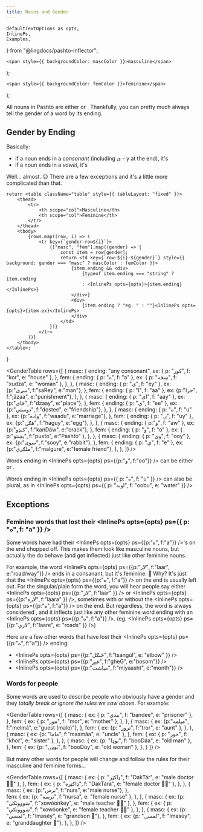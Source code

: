 ```yaml
---
title: Nouns and Gender
---
```


    defaultTextOptions as opts,
    InlinePs,
    Examples,
} from "@lingdocs/pashto-inflector";

    <span style={{ backgroundColor: mascColor }}>masculine</span>
);

    <span style={{ backgroundColor: femColor }}>feminine</span>
);

All nouns in Pashto are either <Masc /> or <Fem />. Thankfully, you can pretty much always tell the gender of a word by its ending.

## Gender by Ending

Basically:

 - if a noun ends in a *consonant* (including ی - y at the end), it's <Masc />
 - if a noun ends in a *vowel*, it's <Fem />

Well... almost. 😉 There are a few exceptions and it's a little more complicated than that. 

    return <table className="table" style={{ tableLayout: "fixed" }}>
        <thead>
            <tr>
                <th scope="col">Masculine</th>
                <th scope="col">Feminine</th>
            </tr>
        </thead>
        <tbody>
            {rows.map((row, i) => (
                <tr key={`gender-row${i}`}>
                    {["masc", "fem"].map((gender) => {
                        const item = row[gender];
                        return <td key={`row-${i}-${gender}`} style={{ background: gender === "masc" ? mascColor : femColor }}>
                            {item.ending && <div>
                                {typeof item.ending === "string" ? item.ending
                                : <InlinePs opts={opts}>{item.ending}</InlinePs>}
                            </div>}
                            <div>
                                {item.ending ? "eg. " : ""}<InlinePs opts={opts}>{item.ex}</InlinePs>
                            </div>
                        </td>
                    })}
                </tr>
            ))}
        </tbody>
    </table>;
} 

<GenderTable rows={[
    {
        masc: {
            ending: "any consonant",
            ex: { p: "کور", f: "kor", e: "house" },
        },
        fem: {
            ending: { p: "ه", f: "a" },
            ex: { p: "ښځه", f: "xudza", e: "woman" },
        },
    },
    {
        masc: {
            ending: { p: "ی", f: "ey" },
            ex: {p:"سړی", f:"saRey", e:"man"},
        }, 
        fem: {
            ending: { p: "ا", f: "aa" },
            ex: {p:"جزا", f:"jăzaa", e:"punishment"},
        },
    },
    {
        masc: {
            ending: { p: "ای", f: "aay" },
            ex: {p:"ځای", f:"dzaay", e:"place"},
        },
        fem: {
            ending: { p: "ي", f: "ee" },
            ex: {p:"دوستي", f:"dostee", e:"friendship"},
        },
    },
    {
        masc: {
            ending: { p: "ه", f: "u" },
            ex: {p:"واده", f:"waadu", e:"marriage"},
        }, 
        fem: {
            ending: { p: "ۍ", f: "uy" },
            ex: {p:"هګۍ", f:"haguy", e:"egg"},
        },
    },
    {
        masc: {
            ending: { p:"و", f: "aw" },
            ex: {p:"کنډو", f:"kanDáw", e:"crack"},
        },
        fem: { 
            ending: { p: "و", f: "o" },
            ex: { p:"پښتو", f:"puxto", e:"Pashto" },
        },
    },
    {
        masc: {
            ending: { p: "وی", f: "ooy" },
            ex: {p:"سوی", f:"sooy", e:"rabbit"},
        },
        fem: {
            ending: { p: "ې", f: "e" },
            ex: {p:"ملګرې", f:"malgure", e:"female friend"},
        },
    },
]} />

Words ending in <InlinePs opts={opts} ps={{p:"و", f:"oo"}} /> can be either <Masc /> or <Fem />.

Words ending in <InlinePs opts={opts} ps={{ p: "ه", f: "u" }} /> can also be <Fem /> plural, as in <InlinePs opts={opts} ps={{ p: "اوبه", f: "oobu", e: "water" }} />

## Exceptions

### Feminine words that lost their <InlinePs opts={opts} ps={{ p: "ه", f: "a" }} />

Some <Fem /> words have had their <InlinePs opts={opts} ps={{p:"ه", f:"a"}} />'s on the end chopped off. This makes them look like masculine nouns, but actually the do behave (and get inflected) just like other feminine nouns.

For example, the word <InlinePs opts={opts} ps={{p:"لار", f:"laar", e:"road/way"}} /> ends in a consanant, but it's feminine. 🤔 Why? It's just that the <InlinePs opts={opts} ps={{p:"ه", f:"a"}} /> on the end is usually left out. For the singular/plain form the word, you will hear people say either <InlinePs opts={opts} ps={{p:"لار", f:"laar" }} /> or <InlinePs opts={opts} ps={{p:"لاره", f:"laara" }} />, sometimes with or without the <InlinePs opts={opts} ps={{p:"ه", f:"a"}} /> on the end. But regardless, the word is always considered <Fem />, and it inflects just like any other feminine word ending with an <InlinePs opts={opts} ps={{p:"ه", f:"a"}} />. (eg. <InlinePs opts={opts} ps={{p:"لارې", f:"laare", e: "roads" }} />)

Here are a few other <Fem /> words that have lost their <InlinePs opts={opts} ps={{p:"ه", f:"a"}} /> ending:

- <InlinePs opts={opts} ps={{p:"څنګل", f:"tsangúl", e: "elbow" }} />
- <InlinePs opts={opts} ps={{p:"غېږ", f:"gheG", e:"bosom"}} />
- <InlinePs opts={opts} ps={{p:"میاشت", f:"miyaasht", e:"month"}} /> 

### Words for people

Some words are used to describe people who obviously have a gender and they *totally break or ignore the rules we saw above*. For example:

<GenderTable rows={[
    {
        masc: {
            ex: { p: "بندي", f: "bandee", e: "prisoner" },
        },
        fem: {
            ex: { p: "مور", f: "mor", e: "mother" },
        },
    },
    {
        masc: {
            ex: {p:"مېلمه", f:"melmá", e:"guest (male)"},
        },
        fem: {
            ex: {p: "ترور", f:"tror", e: "aunt" },
        },
    },
    {
        masc: {
            ex: {p: "ماما", f:"maamáa", e: "uncle" },
        },
        fem: {
            ex: { p: "خور", f: "khor", e: "sister" },
        },
    },
    {
        masc: {
            ex: {p: "بوډا", f: "booDáa", e: "old man" },
        },
        fem: {
            ex: {p: "بوډۍ", f: "booDúy", e: "old woman" },
        },
    }
]} />

But many other words for people will change and follow the rules for their masculine and feminine forms...

<GenderTable rows={[
    {
        masc: {
            ex: { p: "ډاکټر", f: "DakTár", e: "male doctor 👨‍⚕️" },
        },
        fem: {
            ex: { p: "ډاکټره", f: "DakTára", e: "female doctor 👩‍⚕️" },
        },
    },
    {
        masc: {
            ex: {p:"نرس", f:"nurs", e:"male nurse"},
        },  
        fem: {
            ex: {p: "نرسه", f:"nursa", e: "female nurse" },
        },
    },
    {
        masc: {
            ex: {p: "ښووونکی", f:"xowóonkey", e: "male teacher 👨‍🏫" },
        },
        fem: {
            ex: { p: "ښووونکې", f: "xowóonke", e: "female teacher 👩‍🏫" },
        },
    },
    {
        masc: {
            ex: {p: "لمسی", f: "lmaséy", e: "grandson 👦"},
        },
        fem: {
            ex: {p: "لمسۍ", f: "lmasúy", e: "granddaughter 👧"},
        },
    },
]} />
